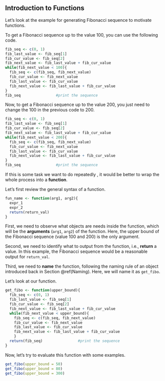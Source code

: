 ## Introduction to Functions {#intro-functions}

Let's look at the example for generating Fibonacci sequence to motivate functions. 



To get a Fibonacci sequence up to the value 100, you can use the following code.

```r
fib_seq <- c(0, 1)
fib_last_value <- fib_seq[1]
fib_cur_value <- fib_seq[2]
fib_next_value <- fib_last_value + fib_cur_value
while(fib_next_value < 100){      
  fib_seq <- c(fib_seq, fib_next_value)
  fib_cur_value <- fib_next_value
  fib_last_value <- fib_cur_value
  fib_next_value <- fib_last_value + fib_cur_value
}
fib_seq                #print the sequence
```

Now, to get a Fibonacci sequence up to the value 200, you just need to change the 100 in the previous code to 200.

```r
fib_seq <- c(0, 1)
fib_last_value <- fib_seq[1]
fib_cur_value <- fib_seq[2]
fib_next_value <- fib_last_value + fib_cur_value
while(fib_next_value < 200){      
  fib_seq <- c(fib_seq, fib_next_value)
  fib_cur_value <- fib_next_value
  fib_last_value <- fib_cur_value
  fib_next_value <- fib_last_value + fib_cur_value
}
fib_seq                #print the sequence
```

If this is some task we want to do repeatedly , it would be better to wrap the whole process into a **function**. 

Let's first review the general syntax of a function.
```r
fun_name <- function(arg1, arg2){
  expr_1
  expr_2
  return(return_val)
}
```


First, we need to observe what objects are needs inside the function, which will be the **arguments** (`arg1`, `arg2`) of the function. Here, the upper bound of the Fibonacci sequence (value 100 and 200) is the only argument. 

Second, we need to identify what to output from the function, i.e., **return** a value. In this example, the Fibonacci sequence would be a reasonable output for `return_val`.

Third, we need to **name** the function, following the naming rule of an object introduced back in Section \@ref(Naming). Here, we will name it as `get_fibo`. 

Let's look at our function.

```r
get_fibo <- function(upper_bound){
  fib_seq <- c(0, 1)
  fib_last_value <- fib_seq[1]
  fib_cur_value <- fib_seq[2]
  fib_next_value <- fib_last_value + fib_cur_value
  while(fib_next_value < upper_bound){      
    fib_seq <- c(fib_seq, fib_next_value)
    fib_cur_value <- fib_next_value
    fib_last_value <- fib_cur_value
    fib_next_value <- fib_last_value + fib_cur_value
    }
  return(fib_seq)                #print the sequence
}
```

Now, let's try to evaluate this function with some examples.
```r
get_fibo(upper_bound = 50)
get_fibo(upper_bound = 80)
get_fibo(upper_bound = 300)
```

